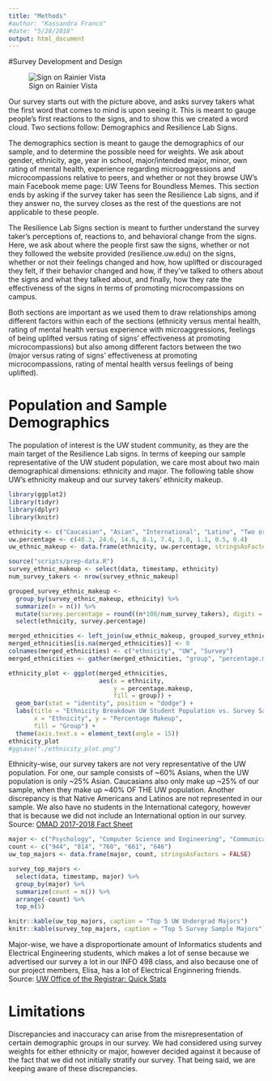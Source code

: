 ```yaml
---
title: "Methods"
#author: "Kassandra Franco"
#date: "5/28/2018"
output: html_document
---
```


#Survey Development and Design

![Sign on Rainier Vista](survey-sign-1.jpg)

Our survey starts out with the picture above, and asks survey takers what the first word that
comes to mind is upon seeing it. This is meant to gauge people's first reactions to the signs,
and to show this we created a word cloud. Two sections follow: Demographics and Resilience Lab Signs.

The demographics section is meant to gauge the demographics of our sample, and to determine the
possible need for weights. We ask about gender, ethnicity, age, year in school, major/intended major,
minor, own rating of mental health, experience regarding microaggressions and microcompassions
relative to peers, and whether or not they browse UW's main Facebook meme page: UW Teens for Boundless
Memes. This section ends by asking if the survey taker has seen the Resilience Lab signs, and
if they answer no, the survey closes as the rest of the questions are not applicable to these people.

The Resilience Lab Signs section is meant to further understand the survey taker's perceptions of, 
reactions to, and behavioral change from the signs. Here, we ask about where the people first saw 
the signs, whether or not they followed the website provided (resilience.uw.edu) on the signs, 
whether or not their feelings changed and how, how uplifted or discouraged they felt, if their 
behavior changed and how, if they've talked to others about the signs and what they talked about, and
finally, how they rate the effectiveness of the signs in terms of promoting microcompassions on campus.

Both sections are important as we used them to draw relationships among different factors within 
each of the sections (ethnicity versus mental health, rating of mental health versus experience with 
microaggressions, feelings of being uplifted versus rating of signs' effectiveness at promoting
microcompassions) but also among different factors between the two (major versus rating of signs' 
effectiveness at promoting microcompassions, rating of mental health versus feelings of being
uplifted).

# Population and Sample Demographics

The population of interest is the UW student community, as they are the main target of the 
Resilience Lab signs. In terms of keeping our sample representative of the UW student population,
we care most about two main demographical dimensions: ethnicity and major. The following table show 
UW's ethnicity makeup and our survey takers' ethnicity makeup.

```r

library(ggplot2)
library(tidyr)
library(dplyr)
library(knitr)

ethnicity <- c("Caucasian", "Asian", "International", "Latino", "Two or more races", "Black/African", "Prefer not to answer", "Pacific Islander", "American Indian/Alaska Native")
uw.percentage <- c(40.3, 24.6, 14.6, 8.1, 7.4, 3.0, 1.1, 0.5, 0.4)
uw_ethnic_makeup <- data.frame(ethnicity, uw.percentage, stringsAsFactors = FALSE)

source("scripts/prep-data.R")
survey_ethnic_makeup <- select(data, timestamp, ethnicity)
num_survey_takers <- nrow(survey_ethnic_makeup)

grouped_survey_ethnic_makeup <- 
  group_by(survey_ethnic_makeup, ethnicity) %>% 
  summarize(n = n()) %>% 
  mutate(survey.percentage = round((n*100/num_survey_takers), digits = 1)) %>% 
  select(ethnicity, survey.percentage)

merged_ethnicities <- left_join(uw_ethnic_makeup, grouped_survey_ethnic_makeup)
merged_ethnicities[is.na(merged_ethnicities)] <- 0
colnames(merged_ethnicities) <- c("ethnicity", "UW", "Survey")
merged_ethnicities <- gather(merged_ethnicities, "group", "percentage.makeup", 2:3)

ethnicity_plot <- ggplot(merged_ethnicities, 
                         aes(x = ethnicity, 
                             y = percentage.makeup, 
                             fill = group)) +
  geom_bar(stat = "identity", position = "dodge") +
  labs(title = "Ethnicity Breakdown UW Student Population vs. Survey Sample",
       x = "Ethnicity", y = "Percentage Makeup",
       fill = "Group") +
  theme(axis.text.x = element_text(angle = 15))
ethnicity_plot
#ggsave("./ethnicity_plot.png")

```

Ethnicity-wise, our survey takers are not very representative of the UW population. For one, our sample consists of ~60% Asians, when the UW population is only ~25% Asian. Caucasians also only make up ~25% of our sample, when they make up ~40% OF THE UW population. Another discrepancy is that Native Americans and Latinos are not represented in our sample. We also have no students in the International category, however that is because we did not include an International option in our survey. Source: [OMAD 2017-2018 Fact Sheet](https://www.washington.edu/omad/files/2017/10/2017-18_OMAD_FACTSHEET_final_10-17-17.pdf)

```r

major <- c("Psychology", "Computer Science and Engineering", "Communication", "Biochemistry", "Economics")
count <- c("944", "814", "760", "661", "646")
uw_top_majors <- data.frame(major, count, stringsAsFactors = FALSE)

survey_top_majors <- 
  select(data, timestamp, major) %>% 
  group_by(major) %>% 
  summarize(count = n()) %>% 
  arrange(-count) %>% 
  top_n(5)

knitr::kable(uw_top_majors, caption = "Top 5 UW Undergrad Majors")
knitr::kable(survey_top_majors, caption = "Top 5 Survey Sample Majors")

```

Major-wise, we have a disproportionate amount of Informatics students and Electrical Engineering students, which makes a lot of sense because we advertised our survey a lot in our INFO 498 class, and also because one of our project members, Elisa, has a lot of Electrical Enginnering friends. Source: [UW Office of the Registrar: Quick Stats](https://studentdata.washington.edu/wp-content/uploads/sites/3/2018/04/Quick_Stats_Seattle_Spr2018.pdf)

# Limitations

Discrepancies and inaccuracy can arise from the misrepresentation of certain demographic groups in our survey. We had considered using survey weights for either ethnicity or major, however decided against it because of the fact that we did not initially stratify our survey. That being said, we are keeping aware of these discrepancies. 

